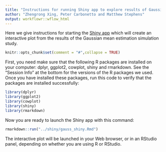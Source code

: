 ```yaml
---
title: "Instructions for running Shiny app to explore results of Gaussian mean estimation experiments"
author: "Zhengrong Xing, Peter Carbonetto and Matthew Stephens"
output: workflowr::wflow_html
---
```


Here we give instructions for starting the [Shiny app][shiny] which
will create an interactive plot from the results of the Gaussian mean
estimation simulation study.

```r
knitr::opts_chunk$set(comment = "#",collapse = TRUE)
```

First, you need make sure that the following R packages are installed
on your computer: dplyr, ggplot2, cowplot, shiny and rmarkdown. See
the "Session Info" at the bottom for the versions of the R packages we
used.  Once you have installed these packages, run this code to verify
that the packages are installed successfully:

```r
library(dplyr)
library(ggplot2)
library(cowplot)
library(shiny)
library(rmarkdown)
```

Now you are ready to launch the Shiny app with this command:

```r
rmarkdown::run("../shiny/gauss_shiny.Rmd")
```

The interactive plot will be launched in your Web browser, or in an
RStudio panel, depending on whether you are using R or RStudio.

[shiny]: https://cran.r-project.org/package=shiny
